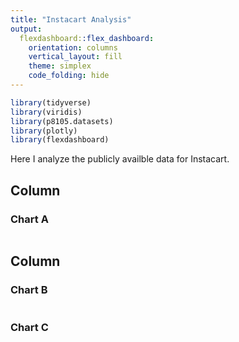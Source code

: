 ```yaml
---
title: "Instacart Analysis"
output: 
  flexdashboard::flex_dashboard:
    orientation: columns
    vertical_layout: fill
    theme: simplex
    code_folding: hide
---
```


```r

library(tidyverse)
library(viridis)
library(p8105.datasets)
library(plotly)
library(flexdashboard)
```

Here I analyze the publicly availble data for Instacart.

Column {data-width=650}
-----------------------------------------------------------------------

### Chart A

```r

```

Column {data-width=350}
-----------------------------------------------------------------------

### Chart B

```r

```

### Chart C

```r

```

